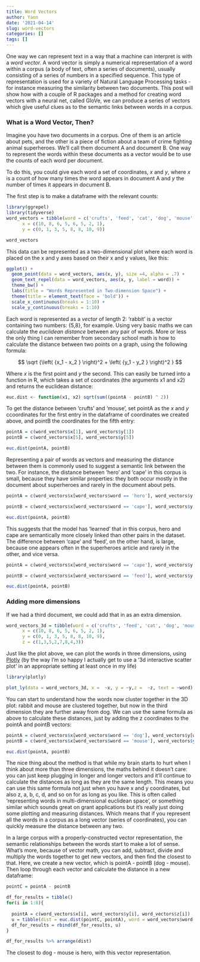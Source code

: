 ```yaml
---
title: Word Vectors
author: Yann
date: '2021-04-14'
slug: word-vectors
categories: []
tags: []
---
```


One way we can represent text in a way that a machine can interpret is with a *word vector.* A word vector is simply a numerical representation of a word within a corpus (a body of text, often a series of documents), usually consisting of a series of numbers in a specified sequence. This type of representation is used for a variety of Natural Language Processing tasks - for instance measuring the similarity between two documents. This post will show how with a couple of R packages and a method for creating word vectors with a neural net, called GloVe, we can produce a series of vectors which give useful clues as to the semantic links between words in a corpus.

### What is a Word Vector, Then?

Imagine you have two documents in a corpus. One of them is an article about pets, and the other is a piece of fiction about a team of crime fighting animal superheroes. We'll call them document A and document B. One way to represent the words within these documents as a vector would be to use the counts of each word per document.

To do this, you could give each word a set of coordinates, $x$ and $y$, where $x$ is a count of how many times the word appears in document A and $y$ the number of times it appears in document B.

The first step is to make a dataframe with the relevant counts:

```r
library(ggrepel)
library(tidyverse)
word_vectors = tibble(word = c('crufts', 'feed', 'cat', 'dog', 'mouse', 'rabbit', 'cape', 'hero' ),
      x = c(10, 8, 6, 5, 6, 5, 2, 1),
      y = c(0, 1, 3, 5, 8, 8, 10, 9))

word_vectors
```

This data can be represented as a two-dimensional plot where each word is placed on the x and y axes based on their x and y values, like this:

```r
ggplot() + 
  geom_point(data = word_vectors, aes(x, y), size =4, alpha = .7) + 
  geom_text_repel(data = word_vectors, aes(x, y, label = word)) + 
  theme_bw() + 
  labs(title = "Words Represented in Two-dimension Space") + 
  theme(title = element_text(face = 'bold')) + 
  scale_x_continuous(breaks = 1:10) + 
  scale_y_continuous(breaks = 1:10)
```

Each word is represented as a *vector* of length 2: 'rabbit' is a vector containing two numbers: {5,8}, for example. Using very basic maths we can calculate the *euclidean* *distance* between any pair of words. More or less the only thing I can remember from secondary school math is how to calculate the distance between two points on a graph, using the following formula:

$$
\sqrt {\left( {x_1 - x_2 } \right)^2 + \left( {y_1 - y_2 } \right)^2 }
$$

Where $x$ is the first point and $y$ the second. This can easily be turned into a function in R, which takes a set of coordinates (the arguments x1 and x2) and returns the euclidean distance:

```r
euc.dist <- function(x1, x2) sqrt(sum((pointA - pointB) ^ 2))
```

To get the distance between 'crufts' and 'mouse', set pointA as the $x$ and $y$ ccoordinates for the first entry in the dataframe of coordinates we created above, and pointB the coordinates for the fifth entry:

```r
pointA = c(word_vectors$x[1], word_vectors$y[1])
pointB = c(word_vectors$x[5], word_vectors$y[5])

euc.dist(pointA, pointB)

```

Representing a pair of words as vectors and measuring the distance between them is commonly used to suggest a semantic link between the two. For instance, the distance between 'hero' and 'cape' in this corpus is small, because they have similar properties: they both occur mostly in the document about superheroes and rarely in the document about pets.

```r
pointA = c(word_vectors$x[word_vectors$word == 'hero'], word_vectors$y[word_vectors$word == 'hero'])

pointB = c(word_vectors$x[word_vectors$word == 'cape'], word_vectors$y[word_vectors$word == 'cape'])

euc.dist(pointA, pointB)
```

This suggests that the model has 'learned' that in this corpus, hero and cape are semantically more closely linked than other pairs in the dataset. The difference between 'cape' and 'feed', on the other hand, is large, because one appears often in the superheroes article and rarely in the other, and vice versa.

```r
pointA = c(word_vectors$x[word_vectors$word == 'cape'], word_vectors$y[word_vectors$word == 'cape'])

pointB = c(word_vectors$x[word_vectors$word == 'feed'], word_vectors$y[word_vectors$word == 'feed'])

euc.dist(pointA, pointB)
```

### Adding more dimensions 
If we had a third document, we could add that in as an extra dimension.

```r
word_vectors_3d = tibble(word = c('crufts', 'feed', 'cat', 'dog', 'mouse', 'rabbit', 'cape', 'hero' ),
      x = c(10, 8, 6, 5, 6, 5, 2, 1),
      y = c(0, 1, 3, 5, 8, 8, 10, 9),
      z = c(1,3,5,2,7,8,4,3))
```

Just like the plot above, we can plot the words in three dimensions, using [Plotly](https://plotly.com/r/) (by the way I'm so happy I actually get to use a '3d interactive scatter plot' in an appropriate setting at least once in my life)

```r
library(plotly)

plot_ly(data = word_vectors_3d, x =  ~x, y = ~y,z =  ~z, text = ~word) %>% add_markers()
```

You can start to understand how the words now cluster together in the 3D plot: rabbit and mouse are clustered together, but now in the third dimension they are further away from dog. We can use the same formula as above to calculate these distances, just by adding the z coordinates to the pointA and pointB vectors:

```r
pointA = c(word_vectors$x[word_vectors$word == 'dog'], word_vectors$y[word_vectors$word == 'dog'], word_vectors$z[word_vectors$word == 'dog'])
pointB = c(word_vectors$x[word_vectors$word == 'mouse'], word_vectors$y[word_vectors$word == 'mouse'], word_vectors$z[word_vectors$word == 'mouse'])

euc.dist(pointA, pointB)
```

The nice thing about the method is that while my brain starts to hurt when I think about more than three dimensions, the maths behind it doesn't care: you can just keep plugging in longer and longer vectors and it'll continue to calculate the distances as long as they are the same length. This means you can use this same formula not just when you have x and y coordinates, but also z, a, b, c, d, and so on for as long as you like. This is often called 'representing words in multi-dimensional euclidean space', or something similar which sounds great on grant applications but it's really just doing some plotting and measuring distances. Which means that if you represent all the words in a corpus as a long vector (series of coordinates), you can quickly measure the distance between any two.

In a large corpus with a properly-constructed vector representation, the semantic relationships between the words start to make a lot of sense. What's more, because of vector math, you can add, subtract, divide and multiply the words together to get new vectors, and then find the closest to that. Here, we create a new vector, which is pointA - pointB (dog - mouse). Then loop through each vector and calculate the distance in a new dataframe:

```r
pointC = pointA - pointB

df_for_results = tibble()
for(i in 1:8){
  
  pointA = c(word_vectors$x[i], word_vectors$y[i], word_vectors$z[i])
  u = tibble(dist = euc.dist(pointC, pointA), word = word_vectors$word[i])
  df_for_results = rbind(df_for_results, u)
}

df_for_results %>% arrange(dist)
```

The closest to dog - mouse is hero, with this vector representation.
